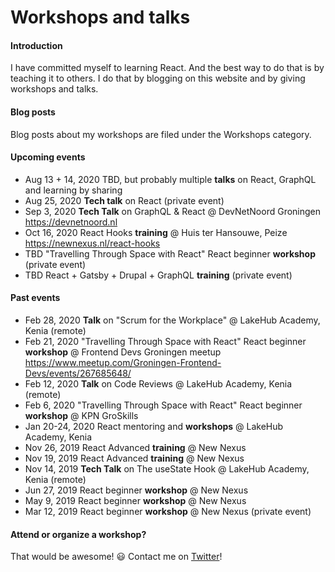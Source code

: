 

# Workshops and talks

#### Introduction

I have committed myself to learning React. And the best way to do that is by teaching it to others.
I do that by blogging on this website and by giving workshops and talks.

#### Blog posts

Blog posts about my workshops are filed under the <Link to="/categories/workshops">Workshops category</Link>.

#### Upcoming events

- Aug 13 + 14, 2020 TBD, but probably multiple **talks** on React, GraphQL and learning by sharing
- Aug 25, 2020 **Tech talk** on React (private event)
- Sep 3, 2020 **Tech Talk** on GraphQL & React @ DevNetNoord Groningen
  https://devnetnoord.nl
- Oct 16, 2020 React Hooks **training** @ Huis ter Hansouwe, Peize https://newnexus.nl/react-hooks
- TBD "Travelling Through Space with React" React beginner **workshop** (private event)
- TBD React + Gatsby + Drupal + GraphQL **training** (private event)

#### Past events

- Feb 28, 2020 **Talk** on "Scrum for the Workplace" @ LakeHub Academy, Kenia (remote)
- Feb 21, 2020 "Travelling Through Space with React"
  React beginner **workshop** @ Frontend Devs Groningen meetup
  https://www.meetup.com/Groningen-Frontend-Devs/events/267685648/
- Feb 12, 2020 **Talk** on Code Reviews @ LakeHub Academy, Kenia (remote)
- Feb 6, 2020 "Travelling Through Space with React"
  React beginner **workshop** @ KPN GroSkills
- Jan 20-24, 2020 React mentoring and **workshops** @ LakeHub Academy, Kenia
- Nov 26, 2019 React Advanced **training** @ New Nexus
- Nov 19, 2019 React Advanced **training** @ New Nexus
- Nov 14, 2019 **Tech Talk** on The useState Hook @ LakeHub Academy, Kenia (remote)
- Jun 27, 2019 React beginner **workshop** @ New Nexus
- May 9, 2019 React beginner **workshop** @ New Nexus
- Mar 12, 2019 React beginner **workshop** @ New Nexus (private event)

#### Attend or organize a workshop?

That would be awesome! 😃 Contact me on <a href="https://twitter.com/bouwe">Twitter</a>!
